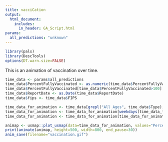 ```yaml
---
title: vacciCation
output: 
  html_document:
    includes:
      in_header: GA_Script.html
params:
  all_predictions: "unknown"
---
```


```r
library(pals)
library(DescTools)
options(DT.warn.size=FALSE)
```


This is an animation of vaccination over time.

```r
time_data <- params$all_predictions
time_data$PercentFullyVaccinated <- as.numeric(time_data$PercentFullyVaccinated)
time_data$PercentFullyVaccinated[time_data$PercentFullyVaccinated>100] <- 100 #lucky counties
time_data$ReportDate <- as.Date(time_data$ReportDate)
time_data$fips <- time_data$FIPS

time_data_for_animation <- time_data[grepl("All Ages", time_data$Type),]
time_data_for_animation <- time_data_for_animation[weekdays(time_data_for_animation$ReportDate)=="Monday",]
time_data_for_animation <- time_data_for_animation[time_data_for_animation$ReportDate < Sys.Date() + 0,] #change 0 to some larger number for prediction

animap <- usmap::plot_usmap(data=time_data_for_animation, values="PercentFullyVaccinated", color=NA) + theme(legend.position = "none") + theme(legend.position = "bottom") + theme(plot.title = element_text(size=14, face="bold", hjust=0.5)) + scale_fill_stepsn(colours=c("purple4", "darkmagenta", head(rev(pals::turbo(6)),5), "blue"), breaks=c(10,20, 30, 40, 50, 60, 70), limits=c(0,100)) + labs(caption="From vacciCation.org") + labs(fill = "Predicted % Fully\nVaccinated (all ages)") +   labs(title = '{closest_state}') + transition_states(ReportDate, transition_length = 2, state_length = 1)
print(animate(animap, height=500, width=800, end_pause=30))
anim_save(filename="vaccination.gif")
```

